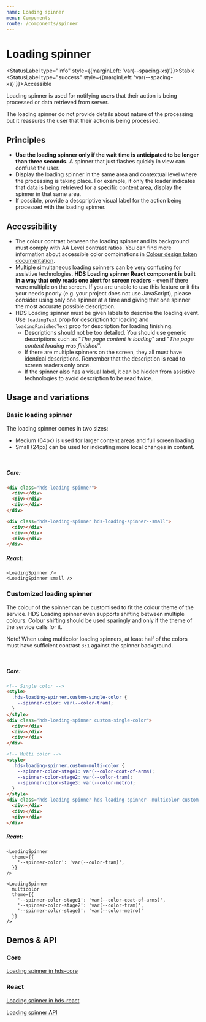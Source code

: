 ```yaml
---
name: Loading spinner
menu: Components
route: /components/spinner
---
```



# Loading spinner

<StatusLabel type="info" style={{marginLeft: 'var(--spacing-xs)'}}>Stable</StatusLabel>
<StatusLabel type="success" style={{marginLeft: 'var(--spacing-xs)'}}>Accessible</StatusLabel>

<LargeParagraph>
  Loading spinner is used for notifying users that their action is being processed or data retrieved from server.
</LargeParagraph>

The loading spinner do not provide details about nature of the processing but it reassures the user that their action is being processed.

## Principles
- **Use the loading spinner only if the wait time is anticipated to be longer than three seconds.** A spinner that just flashes quickly in view can confuse the user.
- Display the loading spinner in the same area and contextual level where the processing is taking place. For example, if only the loader indicates that data is being retrieved for a specific content area, display the spinner in that same area.
- If possible, provide a descpriptive visual label for the action being processed with the loading spinner.


## Accessibility
- The colour contrast between the loading spinner and its background must comply with <Link href="https://www.w3.org/TR/WCAG21/#contrast-minimum" external>AA Level contrast ratios</Link>. You can find more information about accessible color combinations in [Colour design token documentation](/design-tokens/colour).
- Multiple simultaneous loading spinners can be very confusing for assistive technologies. **HDS Loading spinner React component is built in a way that only reads one alert for screen readers** - even if there were multiple on the screen. If you are unable to use this feature or it fits your needs poorly (e.g. your project does not use JavaScript), please consider using only one spinner at a time and giving that one spinner the most accurate possible description.
- HDS Loading spinner must be given labels to describe the loading event. Use `loadingText` prop for description for loading and `loadingFinishedText` prop for description for loading finishing.
  - Descriptions should not be too detailed. You should use generic descriptions such as "_The page content is loading_" and "_The page content loading was finished_".
  - If there are multiple spinners on the screen, they all must have identical descriptions. Remember that the description is read to screen readers only once.
  - If the spinner also has a visual label, it can be hidden from assistive technologies to avoid description to be read twice.


## Usage and variations

### Basic loading spinner
The loading spinner comes in two sizes: 
- Medium (64px) is used for larger content areas and full screen loading 
- Small (24px) can be used for indicating more local changes in content.

<Playground>
  <LoadingSpinner />
  <br />
  <LoadingSpinner small />
</Playground>

##### Core:
```html
<div class="hds-loading-spinner">
  <div></div>
  <div></div>
  <div></div>
</div>

<div class="hds-loading-spinner hds-loading-spinner--small">
  <div></div>
  <div></div>
  <div></div>
</div>
```

##### React:
```tsx
<LoadingSpinner />
<LoadingSpinner small />
```

### Customized loading spinner
The colour of the spinner can be customised to fit the colour theme of the service. HDS Loading spinner even supports shifting between multiple colours. Colour shifting should be used sparingly and only if the theme of the service calls for it.

Note! When using multicolor loading spinners, at least half of the colors must have sufficient contrast `3:1` against the spinner background.

<Playground>
  <LoadingSpinner
    theme={{
      '--spinner-color': 'var(--color-tram)',
    }}
  />
  <br />
  <LoadingSpinner
    multicolor
    theme={{
      '--spinner-color-stage1': 'var(--color-coat-of-arms)',
      '--spinner-color-stage2': 'var(--color-tram)',
      '--spinner-color-stage3': 'var(--color-metro)'
    }}
  />
</Playground>

##### Core:
```html
<!-- Single color -->
<style>
  .hds-loading-spinner.custom-single-color {
    --spinner-color: var(--color-tram);
  }
</style>
<div class="hds-loading-spinner custom-single-color">
  <div></div>
  <div></div>
  <div></div>
</div>

<!-- Multi color -->
<style>
  .hds-loading-spinner.custom-multi-color {
    --spinner-color-stage1: var(--color-coat-of-arms);
    --spinner-color-stage2: var(--color-tram);
    --spinner-color-stage3: var(--color-metro);
  }
</style>
<div class="hds-loading-spinner hds-loading-spinner--multicolor custom-multi-color">
  <div></div>
  <div></div>
  <div></div>
</div>
```

##### React:
```tsx
<LoadingSpinner
  theme={{
    '--spinner-color': 'var(--color-tram)',
  }}
/>

<LoadingSpinner
  multicolor
  theme={{
    '--spinner-color-stage1': 'var(--color-coat-of-arms)',
    '--spinner-color-stage2': 'var(--color-tram)',
    '--spinner-color-stage3': 'var(--color-metro)'
  }}
/>
```

## Demos & API

### Core

[Loading spinner in hds-core](/storybook/core/?path=/story/components-loading-spinner--default)

### React

[Loading spinner in hds-react](/storybook/react/?path=/story/components-loadingspinner--default)

[Loading spinner API](/storybook/react/?path=/docs/components-loadingspinner--default)

